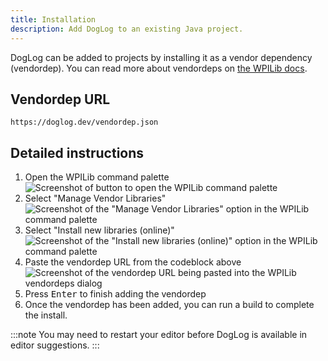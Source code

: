 ```yaml
---
title: Installation
description: Add DogLog to an existing Java project.
---
```



DogLog can be added to projects by installing it as a vendor dependency (vendordep).
You can read more about vendordeps on [the WPILib docs](https://docs.wpilib.org/en/stable/docs/software/vscode-overview/3rd-party-libraries.html#installing-libraries).

## Vendordep URL

```text
https://doglog.dev/vendordep.json
```

## Detailed instructions

<Steps>

1. Open the WPILib command palette
   ![Screenshot of button to open the WPILib command palette](../../../assets/getting-started/installation/command-palette.png)
2. Select "Manage Vendor Libraries"
   ![Screenshot of the "Manage Vendor Libraries" option in the WPILib command palette](../../../assets/getting-started/installation/manage-vendor-libraries.png)
3. Select "Install new libraries (online)"
   ![Screenshot of the "Install new libraries (online)" option in the WPILib command palette](../../../assets/getting-started/installation/install-new-libraries.png)
4. Paste the vendordep URL from the codeblock above
   ![Screenshot of the vendordep URL being pasted into the WPILib vendordeps dialog](../../../assets/getting-started/installation/vendordep-url.png)
5. Press <kbd>Enter</kbd> to finish adding the vendordep
6. Once the vendordep has been added, you can run a build to complete the install.

</Steps>

:::note
You may need to restart your editor before DogLog is available in editor suggestions.
:::
